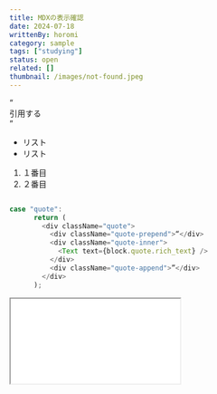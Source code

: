 ```yaml
---
title: MDXの表示確認
date: 2024-07-18
writtenBy: horomi
category: sample
tags: ["studying"]
status: open
related: []
thumbnail: /images/not-found.jpeg
---
```



<div className="quote">
  <div className="quote-prepend">“</div>
  <div className="quote-inner">
    引用する

  </div>
  <div className="quote-append">”</div>
</div>

- リスト
- リスト

1. １番目
2. ２番目


```typescript

case "quote":
      return (
        <div className="quote">
          <div className="quote-prepend">“</div>
          <div className="quote-inner">
            <Text text={block.quote.rich_text} />
          </div>
          <div className="quote-append">”</div>
        </div>
      );
```

<iframe
          title="bookmark"
          src={`/embed/?url=https://github.com/herohoro/herosome/issues/18`}
          className="embed"
        />
